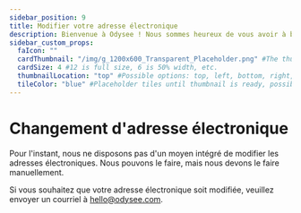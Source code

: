 ---
sidebar_position: 9
title: Modifier votre adresse électronique
description: Bienvenue à Odysee ! Nous sommes heureux de vous avoir à bord.
sidebar_custom_props:
  faIcon: ""
  cardThumbnail: "/img/g_1200x600_Transparent_Placeholder.png" #The thumbnail on the category card.
  cardSize: 4 #12 is full size, 6 is 50% width, etc.
  thumbnailLocation: "top" #Possible options: top, left, bottom, right, none
  tileColor: "blue" #Placeholder tiles until thumbnail is ready, possible options: blue, cream, darkpurple, lightpurple, mauve, orange, pink, none
---

# Changement d'adresse électronique

Pour l'instant, nous ne disposons pas d'un moyen intégré de modifier les adresses électroniques. Nous pouvons le faire, mais nous devons le faire manuellement.

Si vous souhaitez que votre adresse électronique soit modifiée, veuillez envoyer un courriel à hello@odysee.com.
